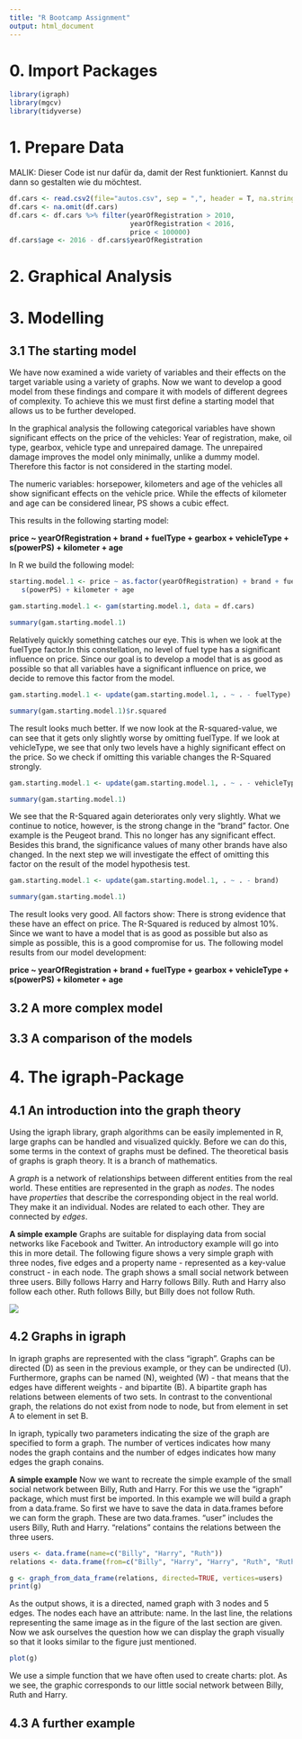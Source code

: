 ```yaml
---
title: "R Bootcamp Assignment"
output: html_document
---
```


# 0. Import Packages
```r
library(igraph)
library(mgcv)
library(tidyverse)
```

# 1. Prepare Data
MALIK: Dieser Code ist nur dafür da, damit der Rest funktioniert. Kannst du dann so gestalten wie du möchtest.
```r
df.cars <- read.csv2(file="autos.csv", sep = ",", header = T, na.strings = c("", " ", "NA"))
df.cars <- na.omit(df.cars)
df.cars <- df.cars %>% filter(yearOfRegistration > 2010, 
                              yearOfRegistration < 2016, 
                              price < 100000)
df.cars$age <- 2016 - df.cars$yearOfRegistration
```

# 2. Graphical Analysis

# 3. Modelling
## 3.1 The starting model
We have now examined a wide variety of variables and their effects on the target variable using a variety of graphs. Now we want to develop a good model from these findings and compare it with models of different degrees of complexity. To achieve this we must first define a starting model that allows us to be further developed.

In the graphical analysis the following categorical variables have shown significant effects on the price of the vehicles: Year of registration, make, oil type, gearbox, vehicle type and unrepaired damage. The unrepaired damage improves the model only minimally, unlike a dummy model. Therefore this factor is not considered in the starting model.

The numeric variables: horsepower, kilometers and age of the vehicles all show significant effects on the vehicle price. While the effects of kilometer and age can be considered linear, PS shows a cubic effect.

This results in the following starting model:

**price ~ yearOfRegistration + brand + fuelType + gearbox + vehicleType +
s(powerPS) + kilometer + age**

In R we build the following model:

```r

starting.model.1 <- price ~ as.factor(yearOfRegistration) + brand + fuelType + gearbox + vehicleType +
   s(powerPS) + kilometer + age

gam.starting.model.1 <- gam(starting.model.1, data = df.cars)

summary(gam.starting.model.1)

```

Relatively quickly something catches our eye. This is when we look at the fuelType factor.In this constellation, no level of fuel type has a significant influence on price. Since our goal is to develop a model that is as good as possible so that all variables have a significant influence on price, we decide to remove this factor from the model.

```r

gam.starting.model.1 <- update(gam.starting.model.1, . ~ . - fuelType)

summary(gam.starting.model.1)$r.squared

```

The result looks much better. If we now look at the R-squared-value, we can see that it gets only slightly worse by omitting fuelType. If we look at vehicleType, we see that only two levels have a highly significant effect on the price. So we check if omitting this variable changes the R-Squared strongly.

```r

gam.starting.model.1 <- update(gam.starting.model.1, . ~ . - vehicleType)

summary(gam.starting.model.1)

```

We see that the R-Squared again deteriorates only very slightly. What we continue to notice, however, is the strong change in the "brand" factor. One example is the Peugeot brand. This no longer has any significant effect. Besides this brand, the significance values of many other brands have also changed. In the next step we will investigate the effect of omitting this factor on the result of the model hypothesis test.

```r

gam.starting.model.1 <- update(gam.starting.model.1, . ~ . - brand)

summary(gam.starting.model.1)

```

The result looks very good. All factors show: There is strong evidence that these have an effect on price. The R-Squared is reduced by almost 10%. Since we want to have a model that is as good as possible but also as simple as possible, this is a good compromise for us. The following model results from our model development:

**price ~ yearOfRegistration + brand + fuelType + gearbox + vehicleType +
s(powerPS) + kilometer + age**

## 3.2 A more complex model


## 3.3 A comparison of the models

# 4. The igraph-Package
## 4.1 An introduction into the graph theory
Using the igraph library, graph algorithms can be easily implemented in R, large graphs can be handled and visualized quickly. Before we can do this, some terms in the context of graphs must be defined. The theoretical basis of graphs is graph theory. It is a branch of mathematics.

A *graph* is a network of relationships between different entities from the real world. These entities are represented in the graph as *nodes*. The nodes have *properties* that describe the corresponding object in the real world. They make it an individual. Nodes are related to each other. They are connected by *edges*.

**A simple example**
Graphs are suitable for displaying data from social networks like Facebook and Twitter. An introductory example will go into this in more detail. The following figure shows a very simple graph with three nodes, five edges and a property name - represented as a key-value construct - in each node. The graph shows a small social network between three users. Billy follows Harry and Harry follows Billy. Ruth and Harry also follow each other. Ruth follows Billy, but Billy does not follow Ruth.

![](simple_graph.png)

## 4.2 Graphs in igraph
In igraph graphs are represented with the class "igraph". Graphs can be directed (D) as seen in the previous example, or they can be undirected (U). Furthermore, graphs can be named (N), weighted (W) - that means that the edges have different weights - and bipartite (B). A bipartite graph has relations between elements of two sets. In contrast to the conventional graph, the relations do not exist from node to node, but from element in set A to element in set B.

In igraph, typically two parameters indicating the size of the graph are specified to form a graph. The number of vertices indicates how many nodes the graph contains and the number of edges indicates how many edges the graph conains.

**A simple example**
Now we want to recreate the simple example of the small social network between Billy, Ruth and Harry. For this we use the "igraph" package, which must first be imported. In this example we will build a graph from a data.frame. So first we have to save the data in data.frames before we can form the graph. These are two data.frames. "user" includes the users Billy, Ruth and Harry. "relations" contains the relations between the three users.

```r

users <- data.frame(name=c("Billy", "Harry", "Ruth"))
relations <- data.frame(from=c("Billy", "Harry", "Harry", "Ruth", "Ruth"), to=c("Harry", "Billy", "Ruth", "Harry", "Billy"))

g <- graph_from_data_frame(relations, directed=TRUE, vertices=users)
print(g)

```

As the output shows, it is a directed, named graph with 3 nodes and 5 edges. The nodes each have an attribute: name. In the last line, the relations representing the same image as in the figure of the last section are given. Now we ask ourselves the question how we can display the graph visually so that it looks similar to the figure just mentioned.

```r

plot(g)

```

We use a simple function that we have often used to create charts: plot. As we see, the graphic corresponds to our little social network between Billy, Ruth and Harry.

## 4.3 A further example
